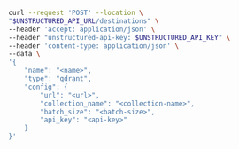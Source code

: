 ```bash REST (Create)
curl --request 'POST' --location \
"$UNSTRUCTURED_API_URL/destinations" \
--header 'accept: application/json' \
--header "unstructured-api-key: $UNSTRUCTURED_API_KEY" \
--header 'content-type: application/json' \
--data \
'{
    "name": "<name>",
    "type": "qdrant",
    "config": {
        "url": "<url>",
        "collection_name": "<collection-name>",
        "batch_size": "<batch-size>",
        "api_key": "<api-key>"
    }
}'
```